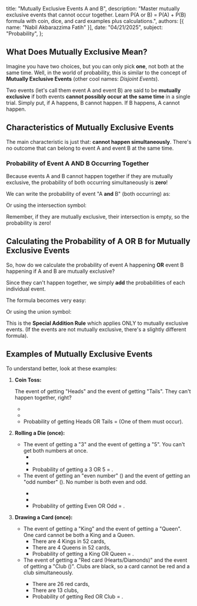   title: "Mutually Exclusive Events A and B",
  description: "Master mutually exclusive events that cannot occur together. Learn P(A or B) = P(A) + P(B) formula with coin, dice, and card examples plus calculations.",
  authors: [{ name: "Nabil Akbarazzima Fatih" }],
  date: "04/21/2025",
  subject: "Probability",
};

## What Does Mutually Exclusive Mean?

Imagine you have two choices, but you can only pick **one**, not both at the same time. Well, in the world of probability, this is similar to the concept of **Mutually Exclusive Events** (other cool names: _Disjoint Events_).

Two events (let's call them event A and event B) are said to be **mutually exclusive** if both events **cannot possibly occur at the same time** in a single trial. Simply put, if A happens, B cannot happen. If B happens, A cannot happen.

## Characteristics of Mutually Exclusive Events

The main characteristic is just that: **cannot happen simultaneously**. There's no outcome that can belong to event A and event B at the same time.

### Probability of Event A AND B Occurring Together

Because events A and B cannot happen together if they are mutually exclusive, the probability of both occurring simultaneously is **zero**!

We can write the probability of event "A **and** B" (both occurring) as:

<BlockMath math="P(A \text{ and } B) = 0" />

Or using the intersection symbol:

<BlockMath math="P(A \cap B) = 0" />

Remember, if they are mutually exclusive, their intersection is empty, so the probability is zero!

## Calculating the Probability of A OR B for Mutually Exclusive Events

So, how do we calculate the probability of event A happening **OR** event B happening if A and B are mutually exclusive?

Since they can't happen together, we simply **add** the probabilities of each individual event.

The formula becomes very easy:

<BlockMath math="P(A \text{ or } B) = P(A) + P(B)" />

Or using the union symbol:

<BlockMath math="P(A \cup B) = P(A) + P(B)" />

This is the **Special Addition Rule** which applies ONLY to mutually exclusive events. (If the events are not mutually exclusive, there's a slightly different formula).

## Examples of Mutually Exclusive Events

To understand better, look at these examples:

1.  **Coin Toss:**

    The event of getting "Heads" and the event of getting "Tails". They can't happen together, right?

    - <InlineMath math="P(\text{Heads}) = 1/2" />
    - <InlineMath math="P(\text{Tails}) = 1/2" />
    - Probability of getting Heads OR Tails = <InlineMath math="P(\text{Heads}) + P(\text{Tails}) = 1/2 + 1/2 = 1" /> (One of them must occur).

2.  **Rolling a Die (once):**

    - The event of getting a "3" and the event of getting a "5". You can't get both numbers at once.
      - <InlineMath math="P(3) = 1/6" />
      - <InlineMath math="P(5) = 1/6" />
      - Probability of getting a 3 OR 5 = <InlineMath math="P(3) + P(5) = 1/6 + 1/6 = 2/6 = 1/3" />.
    - The event of getting an "even number" (<InlineMath math="\{2, 4, 6\}" />) and the event of getting an "odd number" (<InlineMath math="\{1, 3, 5\}" />). No number is both even and odd.
      - <InlineMath math="P(\text{Even}) = 3/6 = 1/2" />
      - <InlineMath math="P(\text{Odd}) = 3/6 = 1/2" />
      - Probability of getting Even OR Odd = <InlineMath math="P(\text{Even}) + P(\text{Odd}) = 1/2 + 1/2 = 1" />.

3.  **Drawing a Card (once):**

    - The event of getting a "King" and the event of getting a "Queen". One card cannot be both a King and a Queen.
      - There are 4 Kings in 52 cards, <InlineMath math="P(\text{King}) = 4/52" />
      - There are 4 Queens in 52 cards, <InlineMath math="P(\text{Queen}) = 4/52" />
      - Probability of getting a King OR Queen = <InlineMath math="P(\text{King}) + P(\text{Queen}) = 4/52 + 4/52 = 8/52 = 2/13" />.
    - The event of getting a "Red card (Hearts/Diamonds)" and the event of getting a "Club (<InlineMath math="\clubsuit" />)". Clubs are black, so a card cannot be red and a club simultaneously.
      - There are 26 red cards, <InlineMath math="P(\text{Red}) = 26/52" />
      - There are 13 clubs, <InlineMath math="P(\clubsuit) = 13/52" />
      - Probability of getting Red OR Club = <InlineMath math="P(\text{Red}) + P(\clubsuit) = 26/52 + 13/52 = 39/52 = 3/4" />.
